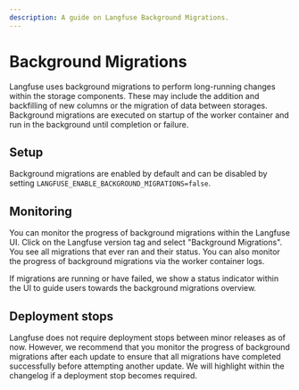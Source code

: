 ```yaml
---
description: A guide on Langfuse Background Migrations.
---
```


# Background Migrations

Langfuse uses background migrations to perform long-running changes within the storage components.
These may include the addition and backfilling of new columns or the migration of data between storages.
Background migrations are executed on startup of the worker container and run in the background until completion or failure.

## Setup

Background migrations are enabled by default and can be disabled by setting `LANGFUSE_ENABLE_BACKGROUND_MIGRATIONS=false`.

## Monitoring

You can monitor the progress of background migrations within the Langfuse UI.
Click on the Langfuse version tag and select "Background Migrations".
You see all migrations that ever ran and their status.
You can also monitor the progress of background migrations via the worker container logs.

If migrations are running or have failed, we show a status indicator within the UI to guide users towards the background migrations overview.

## Deployment stops

Langfuse does not require deployment stops between minor releases as of now.
However, we recommend that you monitor the progress of background migrations after each update to ensure that all migrations have completed successfully before attempting another update.
We will highlight within the changelog if a deployment stop becomes required.
